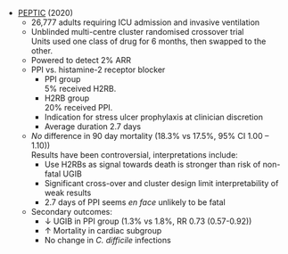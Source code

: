 * [PEPTIC](https://jamanetwork.com/journals/jama/article-abstract/2759412) (2020)
	* 26,777 adults requiring ICU admission and invasive ventilation
	* Unblinded multi-centre cluster randomised crossover trial\
	Units used one class of drug for 6 months, then swapped to the other.
	* Powered to detect 2% ARR
	* PPI vs. histamine-2 receptor blocker
		* PPI group\
		5% received H2RB.
		* H2RB group\
		20% received PPI.
		* Indication for stress ulcer prophylaxis at clinician discretion
		* Average duration 2.7 days
	* *No* difference in 90 day mortality (18.3% vs 17.5%, 95% CI 1.00 – 1.10))\
	Results have been controversial, interpretations include:
		* Use H2RBs as signal towards death is stronger than risk of non-fatal UGIB
		* Significant cross-over and cluster design limit interpretability of weak results
		* 2.7 days of PPI seems *en face* unlikely to be fatal
	* Secondary outcomes:
		* ↓ UGIB in PPI group (1.3% vs 1.8%, RR 0.73 (0.57-0.92))
		* ↑ Mortality in cardiac subgroup
		* No change in *C. difficile* infections 
